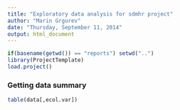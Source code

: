 ```yaml
---
title: "Exploratory data analysis for sdmhr project"
author: "Marin Grgurev"
date: "Thursday, September 11, 2014"
output: html_document
---
```


```r
if(basename(getwd()) == "reports") setwd("..")
library(ProjectTemplate)
load.project()
```

### Getting data summary
```r
table(data[,ecol.var])
```

